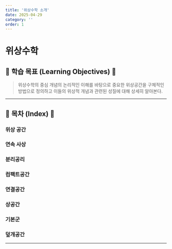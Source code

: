 ```yaml
---
title: '위상수학 소개'
date: 2025-04-29
category: ''
order: 1
---
```


# 위상수학

## 🎯 학습 목표 (Learning Objectives) 🎯

> 위상수학의 중심 개념의 논리적인 이해를 바탕으로 중요한 위상공간을 구체적인 방법으로 정의하고 이들의 위상적 개념과 관련된 성질에 대해 상세히 알아본다.

---

## 📝 목차 (Index) 📝

### 위상 공간

### 연속 사상

### 분리공리

### 컴팩트공간

### 연결공간

### 상공간

### 기본군

### 덮개공간

---
